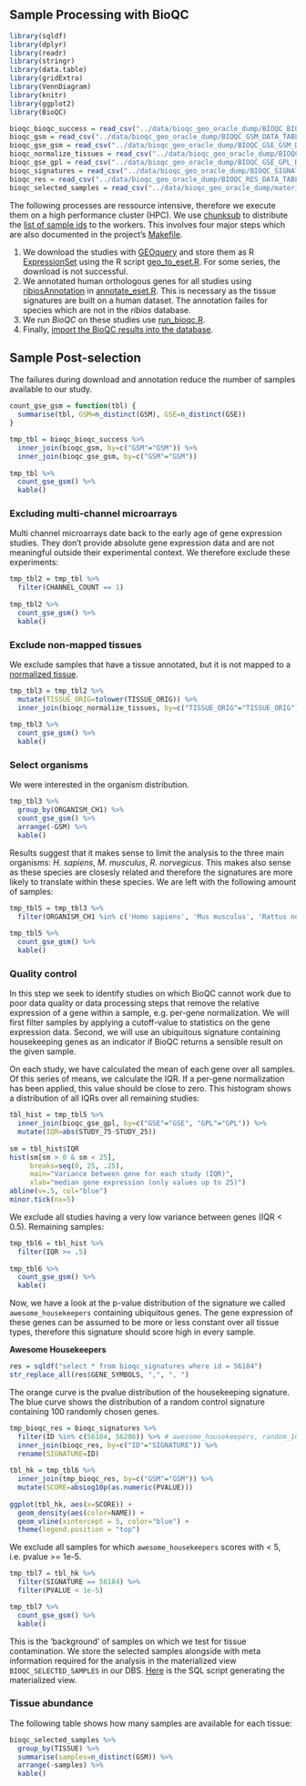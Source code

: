 ## Sample Processing with BioQC {#sample-processing}

```r
library(sqldf)
library(dplyr)
library(readr)
library(stringr)
library(data.table)
library(gridExtra)
library(VennDiagram)
library(knitr)
library(ggplot2)
library(BioQC)
```

```r
bioqc_bioqc_success = read_csv("../data/bioqc_geo_oracle_dump/BIOQC_BIOQC_SUCCESS_DATA_TABLE.csv")
bioqc_gsm = read_csv("../data/bioqc_geo_oracle_dump/BIOQC_GSM_DATA_TABLE.csv")
bioqc_gse_gsm = read_csv("../data/bioqc_geo_oracle_dump/BIOQC_GSE_GSM_DATA_TABLE.csv")
bioqc_normalize_tissues = read_csv("../data/bioqc_geo_oracle_dump/BIOQC_NORMALIZE_TISSUES_DATA_TABLE.csv")
bioqc_gse_gpl = read_csv("../data/bioqc_geo_oracle_dump/BIOQC_GSE_GPL_DATA_TABLE.csv")
bioqc_signatures = read_csv("../data/bioqc_geo_oracle_dump/BIOQC_SIGNATURES_DATA_TABLE.csv")
bioqc_res = read_csv("../data/bioqc_geo_oracle_dump/BIOQC_RES_DATA_TABLE.csv")
bioqc_selected_samples = read_csv("../data/bioqc_geo_oracle_dump/materialized_views/BIOQC_SELECTED_SAMPLES_DATA_MATERIALIZED VIEW.csv")
```

The following processes are ressource intensive, therefore we execute them on a high performance cluster (HPC). We use [chunksub](https://github.com/grst/chunksub) to distribute the [list of sample ids](#sample-list) to the workers. This involves four major steps which are also documented in the project's [Makefile](https://github.com/grst/BioQC_GEO_analysis/blob/master/Makefile). 

1. We download the studies with [GEOquery](https://bioconductor.org/packages/release/bioc/html/GEOquery.html) and store them as R [ExpressionSet](https://bioconductor.org/packages/devel/bioc/vignettes/Biobase/inst/doc/ExpressionSetIntroduction.pdf) using the R script [geo_to_eset.R](https://github.com/grst/BioQC_GEO_analysis/blob/master/scripts/geo_to_eset.R). For some series, the download is not successful. 
2. We annotated human orthologous genes for all studies using [ribiosAnnotation](https://github.com/Accio/ribios) in [annotate_eset.R](https://github.com/grst/BioQC_GEO_analysis/blob/master/scripts/annotate_eset.R). This is necessary as the tissue signatures are built on a human dataset. The annotation failes for species which are not in the *ribios* database. 
3. We run *BioQC* on these studies use [run_bioqc.R](https://github.com/grst/BioQC_GEO_analysis/blob/master/scripts/run_bioqc.R). 
4. Finally, [import the BioQC results into the database](#import-bioqc-results). 


## Sample Post-selection

The failures during download and annotation reduce the number of samples available to our study.

<!-- since there are muliple gpl and gsm in a gse, there might've been some gsm 
inserted, that don't have a tissue annotated, although the gse was selected. -->

```r
count_gse_gsm = function(tbl) {
  summarise(tbl, GSM=n_distinct(GSM), GSE=n_distinct(GSE))
}

tmp_tbl = bioqc_bioqc_success %>%
  inner_join(bioqc_gsm, by=c("GSM"="GSM")) %>%
  inner_join(bioqc_gse_gsm, by=c("GSM"="GSM"))
  
tmp_tbl %>% 
  count_gse_gsm() %>%
  kable()
```


### Excluding multi-channel microarrays

Multi channel microarrays date back to the early age of gene expression studies. They don't provide absolute gene expression data and are not meaningful outside their experimental context. We therefore exclude these experiments:
```r
tmp_tbl2 = tmp_tbl %>% 
  filter(CHANNEL_COUNT == 1)
  
tmp_tbl2 %>% 
  count_gse_gsm() %>% 
  kable() 
```

### Exclude non-mapped tissues
We exclude samples that have a tissue annotated, but it is not mapped to a [normalized tissue](#tissue-normalization). 

```r
tmp_tbl3 = tmp_tbl2 %>%
  mutate(TISSUE_ORIG=tolower(TISSUE_ORIG)) %>%
  inner_join(bioqc_normalize_tissues, by=c("TISSUE_ORIG"="TISSUE_ORIG")) 
  
tmp_tbl3 %>%
  count_gse_gsm() %>% 
  kable()
```

### Select organisms
We were interested in the organism distribution.
```r
tmp_tbl3 %>% 
  group_by(ORGANISM_CH1) %>%
  count_gse_gsm() %>% 
  arrange(-GSM) %>% 
  kable() 
```

Results suggest that it makes sense to limit the analysis to the three main organisms: *H. sapiens*, *M. musculus*, *R. norvegicus*. This makes also sense as these species are closesly related and therefore the signatures are more likely to translate within these species. 
We are left with the following amount of samples: 

```r
tmp_tbl5 = tmp_tbl3 %>% 
  filter(ORGANISM_CH1 %in% c('Homo sapiens', 'Mus musculus', 'Rattus norvegicus')) 
  
tmp_tbl5 %>% 
  count_gse_gsm() %>% 
  kable() 
```

### Quality control

In this step we seek to identify studies on which BioQC cannot work due to poor data quality or data processing steps that remove the relative expression of a gene within a sample, e.g. per-gene normalization. 
We will first filter samples by applying a cutoff-value to statistics on the gene expression data. Second, we will use an ubiquitous signature containing housekeeping genes as an indicator if BioQC returns a sensible result on the given sample. 

On each study, we have calculated the mean of each gene over all samples. Of this series of means, we calculate the IQR. If a per-gene normalization has been applied, this value should be close to zero. This histogram shows a distribution of all IQRs over all remaining studies: 

```r
tbl_hist = tmp_tbl5 %>%
  inner_join(bioqc_gse_gpl, by=c("GSE"="GSE", "GPL"="GPL")) %>% 
  mutate(IQR=abs(STUDY_75-STUDY_25))
  
sm = tbl_hist$IQR
hist(sm[sm > 0 & sm < 25],
     breaks=seq(0, 25, .25),
     main="Variance between gene for each study (IQR)",
     xlab="median gene expression (only values up to 25)")
abline(v=.5, col="blue")
minor.tick(nx=5)
```

We exclude all studies having a very low variance between genes (IQR < 0.5). Remaining samples:

```r
tmp_tbl6 = tbl_hist %>% 
  filter(IQR >= .5)
  
tmp_tbl6 %>% 
  count_gse_gsm() %>%
  kable() 
```

Now, we have a look at the p-value distribution of the signature we called `awesome_housekeepers` containing ubiquitous genes. The gene expression of these genes can be assumed to be more or less constant over all tissue types, therefore this signature should score high in every sample. 

**Awesome Housekeepers**
```r
res = sqldf("select * from bioqc_signatures where id = 56184")
str_replace_all(res$GENE_SYMBOLS, ",", ", ")
```

The orange curve is the pvalue distribution of the housekeeping signature. The blue curve shows the distribution of a random control signature containing 100 randomly chosen genes. 
```r
tmp_bioqc_res = bioqc_signatures %>% 
  filter(ID %in% c(56184, 56206)) %>% # awesome_housekeepers, random_100_0
  inner_join(bioqc_res, by=c("ID"="SIGNATURE")) %>%
  rename(SIGNATURE=ID)
  
tbl_hk = tmp_tbl6 %>% 
  inner_join(tmp_bioqc_res, by=c("GSM"="GSM")) %>%
  mutate(SCORE=absLog10p(as.numeric(PVALUE)))
  
ggplot(tbl_hk, aes(x=SCORE)) +
  geom_density(aes(color=NAME)) +
  geom_vline(xintercept = 5, color="blue") +
  theme(legend.position = "top")
```

We exclude all samples for which `awesome_housekeepers` scores with < 5, i.e. pvalue >= 1e-5. 
```r
tmp_tbl7 = tbl_hk %>% 
  filter(SIGNATURE == 56184) %>% 
  filter(PVALUE < 1e-5)

tmp_tbl7 %>%
  count_gse_gsm() %>%
  kable() 
```

This is the 'background' of samples on which we test for tissue contamination. 
We store the selected samples alongside with meta information required for the analysis in the materialized view `BIOQC_SELECTED_SAMPLES` in our DBS. [Here](https://github.com/grst/BioQC_GEO_analysis/blob/master/db/views/sample_selection.sql) is the SQL script generating the materialized view. 


### Tissue abundance

The following table shows how many samples are available for each tissue: 
```r
bioqc_selected_samples %>% 
  group_by(TISSUE) %>%
  summarise(samples=n_distinct(GSM)) %>% 
  arrange(-samples) %>% 
  kable()
```
